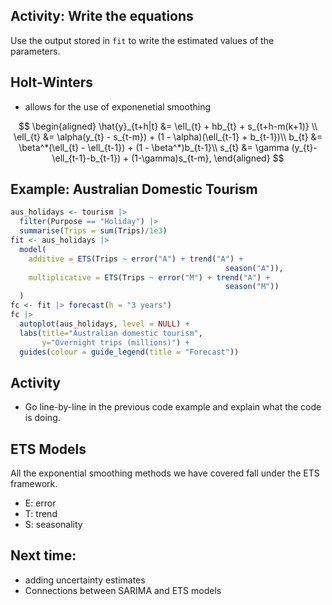 ## Activity: Write the equations
Use the output stored in `fit` to write the estimated values of the parameters.

## Holt-Winters 

- allows for the use of exponenetial smoothing 

$$
\begin{aligned}
  \hat{y}_{t+h|t} &= \ell_{t} + hb_{t} + s_{t+h-m(k+1)} \\
  \ell_{t} &= \alpha(y_{t} - s_{t-m}) + (1 - \alpha)(\ell_{t-1} + b_{t-1})\\
  b_{t} &= \beta^*(\ell_{t} - \ell_{t-1}) + (1 - \beta^*)b_{t-1}\\
  s_{t} &= \gamma (y_{t}-\ell_{t-1}-b_{t-1}) + (1-\gamma)s_{t-m},
\end{aligned}
$$

## Example: Australian Domestic Tourism

```r
aus_holidays <- tourism |>
  filter(Purpose == "Holiday") |>
  summarise(Trips = sum(Trips)/1e3)
fit <- aus_holidays |>
  model(
    additive = ETS(Trips ~ error("A") + trend("A") +
                                                season("A")),
    multiplicative = ETS(Trips ~ error("M") + trend("A") +
                                                season("M"))
  )
fc <- fit |> forecast(h = "3 years")
fc |>
  autoplot(aus_holidays, level = NULL) +
  labs(title="Australian domestic tourism",
       y="Overnight trips (millions)") +
  guides(colour = guide_legend(title = "Forecast"))

```

## Activity

- Go line-by-line in the previous code example and explain what the code is doing.

## ETS Models
All the exponential smoothing methods we have covered fall under the ETS framework. 

- E: error
- T: trend
- S: seasonality

## Next time: 

- adding uncertainty estimates
- Connections between SARIMA and ETS models